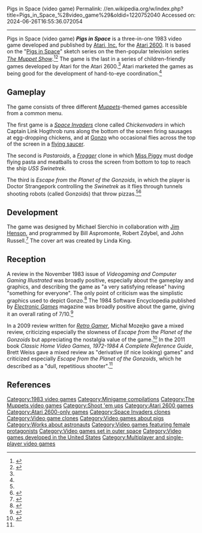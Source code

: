 Pigs in Space (video game)
Permalink: //en.wikipedia.org/w/index.php?title=Pigs_in_Space_%28video_game%29&oldid=1220752040
Accessed on: 2024-06-26T16:55:36.072054



------
Pigs in Space (video game)
{{Use mdy dates|date=December 2022}}
{{short description|1983 video game}}
{{Infobox video game
|title = Pigs in Space
|image = Pigs_in_space_cartridge_cover.jpg
|caption =
|designer = Michael Sierchio
|programmer = Bill Aspromonte<br />Robert Zdybel<br />John Russell
|developer = [[Atari, Inc.]]
|publisher = [[Atari, Inc.]]
|platforms = [[Atari 2600]]
|released = {{vgrelease|EU|1983}}{{vgrelease|US|1983}}
|genre = [[Shoot 'em up]]
|modes = [[Single-player video game|Single-player]], [[two-player video game|two-player]]
}}
'''''Pigs in Space''''' is a three-in-one 1983 video game developed and published by [[Atari, Inc.]] for the [[Atari 2600]]. It is based on the "[[Pigs in Space]]" sketch series on the then-popular television series ''[[The Muppet Show]]''.<ref name="Weiss">{{cite book |last1=Weiss |first1=Brett |title=Classic Home Video Games, 1972-1984 A Complete Reference Guide |date=2007 |publisher=McFarland |isbn=9780786432264 |page=90 |url=https://books.google.com/books?id=BzxTtml8Jq4C&dq=%22Pigs+in+Space%22+%22Atari%22&pg=PA90 |access-date=February 22, 2021}}</ref><ref name="Lapetino">{{cite book |last1=Lapetino |first1=Tim |title=Art Of Atari |date=2016 |publisher=Dynamite Entertainment |isbn=9781524101060 |page=243 |url=https://books.google.com/books?id=Z50oDAAAQBAJ&dq=%22Pigs+in+Space%22+%22Atari%22&pg=PA243 |access-date=February 22, 2021}}</ref> The game is the last in a series of children-friendly games developed by Atari for the Atari 2600.<ref name="Lapetino" /> Atari marketed the games as being good for the development of hand-to-eye coordination.<ref name="VGI Oct 83" />

==Gameplay==
The game consists of three different ''[[The Muppets (franchise)|Muppets]]''-themed games accessible from a common menu.

The first game is a ''[[Space Invaders]]'' clone called ''Chickenvaders'' in which Captain Link Hogthrob runs along the bottom of the screen firing sausages at egg-dropping chickens, and at [[Gonzo (Muppet)|Gonzo]] who occasional flies across the top of the screen in a [[flying saucer]]. 

The second is ''Pastaroids'', a ''[[Frogger]]'' clone in which [[Miss Piggy]] must dodge flying pasta and meatballs to cross the screen from bottom to top to reach the ship ''USS Swinetrek''.

The third is ''Escape from the Planet of the Gonzoids'', in which the player is Doctor Strangepork controlling the ''Swinetrek'' as it flies through tunnels shooting robots (called Gonzoids) that throw pizzas.<ref name="Weiss" /><ref name="VGI Oct 83">{{cite news |title=Kidding Around |url=https://archive.org/details/Videogaming_and_Computer_Gaming_Illustrated_1983-10_Ion_International_US/page/n7/mode/2up?q=pigs |access-date=February 23, 2021 |work=Videogaming and Computer Gaming Illustrated |date=October 1983 |pages=7–8}}</ref>

==Development==
The game was designed by Michael Sierchio in collaboration with [[Jim Henson]], and programmed by Bill Aspromonte, Robert Zdybel, and John Russell.<ref name="Atari Museum">{{cite web |title=Atari 2600: Pigs in Space |url=https://www.atari-computermuseum.de/cx26114.htm |website=Atari Museum |access-date=February 23, 2021}}</ref> The cover art was created by Linda King.

==Reception==
A review in the November 1983 issue of ''Videogaming and Computer Gaming Illustrated'' was broadly positive, especially about the gameplay and graphics, and describing the game as "a very satisfying release" having "something for everyone". The only point of criticism was the simplistic graphics used to depict Gonzo.<ref name="VGI Nov 83">{{cite news |title=Pigs in Space |url=https://archive.org/details/Videogaming_and_Computer_Gaming_Illustrated_1983-11_Ion_International_US/page/n13/mode/2up?q=pigs |access-date=February 23, 2021 |work=Videogaming and Computer Gaming Illustrated |date=November 1983 |page=15}}</ref> The 1984 Software Encyclopedia published by ''[[Electronic Games magazine|Electronic Games]]'' magazine was broadly positive about the game, giving it an overall rating of 7/10.<ref name="1984 Software Encyclopedia">{{cite news |title=Pigs in Space |url=https://archive.org/details/1984_Software_Encyclopedia_Number_2_1983_Reese_Communications_US/page/n95/mode/2up?q=pigs |access-date=February 23, 2021 |work=1984 Software Encyclopedia |date=1984 |page=97}}</ref>

In a 2009 review written for ''[[Retro Gamer]]'', Michal Mozejko gave a mixed review, criticizing especially the slowness of ''Escape from the Planet of the Gonzoids'' but appreciating the nostalgia value of the game.<ref name="Mozejko">{{cite news |last1=Mozejko |first1=Michal |title=PIGS IN SPACE |url=https://www.retrogamer.net/retro_games80/pigs-in-space/ |access-date=February 23, 2021 |work=Retro Gamer |date=June 10, 2009}}</ref> In the 2011 book ''Classic Home Video Games, 1972-1984 A Complete Reference Guide'', Brett Weiss gave a mixed review as "derivative (if nice looking) games" and criticized especially ''Escape from the Planet of the Gonzoids'', which he described as a "dull, repetitious shooter".<ref name="Weiss" />

==References==
{{Reflist}}

{{The Muppets}}

{{DEFAULTSORT:Pigs in Space (video game)}}
[[Category:1983 video games]]
[[Category:Minigame compilations]]
[[Category:The Muppets video games]]
[[Category:Shoot 'em ups]]
[[Category:Atari 2600 games]]
[[Category:Atari 2600-only games]]
[[Category:Space Invaders clones]]
[[Category:Video game clones]]
[[Category:Video games about pigs]]
[[Category:Works about astronauts]]
[[Category:Video games featuring female protagonists]]
[[Category:Video games set in outer space]]
[[Category:Video games developed in the United States]]
[[Category:Multiplayer and single-player video games]]